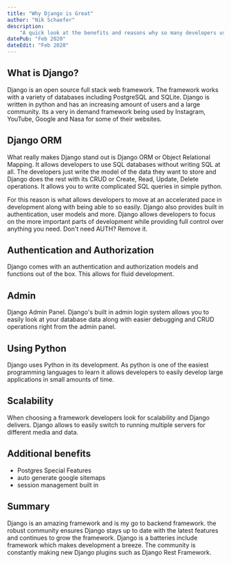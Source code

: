 ```yaml
---
title: "Why Django is Great"
author: "Nik Schaefer"
description:
    "A quick look at the benefits and reasons why so many developers use Django "
datePub: "Feb 2020"
dateEdit: "Feb 2020"
---
```


## What is Django?

Django is an open source full stack web framework. The framework works with a
variety of databases including PostgreSQL and SQLite. Django is written in
python and has an increasing amount of users and a large community. Its a very
in demand framework being used by Instagram, YouTube, Google and Nasa for some
of their websites.

## Django ORM

What really makes Django stand out is Django ORM or Object Relational Mapping.
It allows developers to use SQL databases without writing SQL at all. The
developers just write the model of the data they want to store and Django does
the rest with its CRUD or Create, Read, Update, Delete operations. It allows you
to write complicated SQL queries in simple python.

For this reason is what allows developers to move at an accelerated pace in
development along with being able to so easily. Django also provides built in
authentication, user models and more. Django allows developers to focus on the
more important parts of development while providing full control over anything
you need. Don't need AUTH? Remove it.

## Authentication and Authorization

Django comes with an authentication and authorization models and functions out
of the box. This allows for fluid development.

## Admin

Django Admin Panel. Django's built in admin login system allows you to easily
look at your database data along with easier debugging and CRUD operations right
from the admin panel.

## Using Python

Django uses Python in its development. As python is one of the easiest
programming languages to learn it allows developers to easily develop large
applications in small amounts of time.

## Scalability

When choosing a framework developers look for scalability and Django delivers.
Django allows to easily switch to running multiple servers for different media
and data.

## Additional benefits

-   Postgres Special Features
-   auto generate google sitemaps
-   session management built in

## Summary

Django is an amazing framework and is my go to backend framework. the robust
community ensures Django stays up to date with the latest features and continues
to grow the framework. Django is a batteries include framework which makes
development a breeze. The community is constantly making new Django plugins such
as Django Rest Framework.
